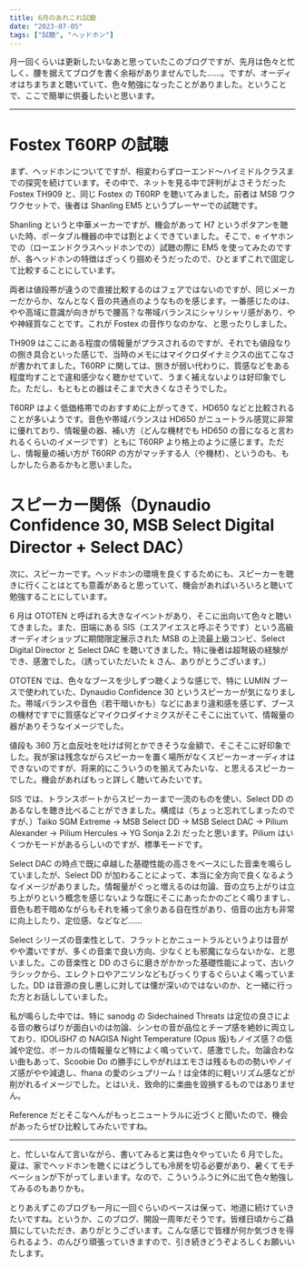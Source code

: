 ```yaml
---
title: 6月のあれこれ試聴
date: "2023-07-05"
tags: ["試聴", "ヘッドホン"]
---
```


月一回くらいは更新したいなあと思っていたこのブログですが、先月は色々と忙しく、腰を据えてブログを書く余裕がありませんでした……。ですが、オーディオはちまちまと聴いていて、色々勉強になったことがありました。ということで、ここで簡単に供養したいと思います。

---

# Fostex T60RP の試聴

まず、ヘッドホンについてですが、相変わらずローエンド〜ハイミドルクラスまでの探究を続けています。その中で、ネットを見る中で評判がよさそうだった Fostex TH909 と、同じ Fostex の T60RP を聴いてみました。前者は MSB ワクワクセットで、後者は Shanling EM5 というプレーヤーでの試聴です。

Shanling というと中華メーカーですが、機会があって H7 というポタアンを聴いた時、ポータブル機器の中では割とよくできていました。そこで、e イヤホンでの（ローエンドクラスヘッドホンでの）試聴の際に EM5 を使ってみたのですが、各ヘッドホンの特徴はざっくり掴めそうだったので、ひとまずこれで固定して比較することにしています。

両者は値段帯が違うので直接比較するのはフェアではないのですが、同じメーカーだからか、なんとなく音の共通点のようなものを感じます。一番感じたのは、やや高域に意識が向きがちで腰高？な帯域バランスにシャリシャリ感があり、やや神経質なことです。これが Fostex の音作りなのかな、と思ったりしました。

TH909 はここにある程度の情報量がプラスされるのですが、それでも値段なりの捌き具合といった感じで、当時のメモにはマイクロダイナミクスの出てこなさが書かれてました。T60RP に関しては、捌きが弱い代わりに、質感などをある程度均すことで違和感少なく聴かせていて、うまく補えないよりは好印象でした。ただし、もともとの器はそこまで大きくなさそうでした。

T60RP はよく低価格帯でのおすすめに上がってきて、HD650 などと比較されることが多いようです。音色や帯域バランスは HD650 がニュートラル感覚に非常に優れており、情報量の器、補い方（どんな機材でも HD650 の音になると言われるくらいのイメージです）ともに T60RP より格上のように感じます。ただし、情報量の補い方が T60RP の方がマッチする人（や機材）、というのも、もしかしたらあるかもと思いました。

# スピーカー関係（Dynaudio Confidence 30, MSB Select Digital Director + Select DAC）

次に、スピーカーです。ヘッドホンの環境を良くするためにも、スピーカーを聴きに行くことはとても意義があると思っていて、機会があればいろいろと聴いて勉強することにしています。

6 月は OTOTEN と呼ばれる大きなイベントがあり、そこに出向いて色々と聴いてきました。また、田端にある SIS（エスアイエスと呼ぶそうです）という高級オーディオショップに期間限定展示された MSB の上流最上級コンビ、Select Digital Director と Select DAC を聴いてきました。特に後者は超弩級の経験ができ、感激でした。（誘っていただいた k さん、ありがとうございます。）

OTOTEN では、色々なブースを少しずつ聴くような感じで、特に LUMIN ブースで使われていた、Dynaudio Confidence 30 というスピーカーが気になりました。帯域バランスや音色（若干暗いかも）などにあまり違和感を感じず、ブースの機材ですでに質感などマイクロダイナミクスがそこそこに出ていて、情報量の器がありそうなイメージでした。

値段も 360 万と血反吐を吐けば何とかできそうな金額で、そこそこに好印象でした。我が家は残念ながらスピーカーを置く場所がなくスピーカーオーディオはできないのですが、将来的にこういうのを揃えてみたいな、と思えるスピーカーでした。機会があればもっと詳しく聴いてみたいです。

SIS では、トランスポートからスピーカーまで一流のものを使い、Select DD のあるなしを聴き比べることができました。構成は（ちょっと忘れてしまったのですが、）Taiko SGM Extreme → MSB Select DD → MSB Select DAC → Pilium Alexander → Pilium Hercules → YG Sonja 2.2i だったと思います。Pilium はいくつかモードがあるらしいのですが、標準モードです。

Select DAC の時点で既に卓越した基礎性能の高さをベースにした音楽を鳴らしていましたが、Select DD が加わることによって、本当に全方向で良くなるようなイメージがありました。情報量がぐっと増えるのは勿論、音の立ち上がりは立ち上がりという概念を感じないような既にそこにあったかのごとく鳴りますし、音色も若干暗めながらもそれを補って余りある自在性があり、倍音の出方も非常に向上したり、定位感、などなど……

Select シリーズの音楽性として、フラットとかニュートラルというよりは音がやや濃いですが、多くの音楽で良い方向、少なくとも邪魔にならないかな、と思いました。この音楽性と DD のさらに磨きがかかった基礎性能によって、古いクラシックから、エレクトロやアニソンなどもびっくりするぐらいよく鳴っていました。DD は音源の良し悪しに対しては懐が深いのではないのか、と一緒に行った方とお話ししていました。

私が鳴らした中では、特に sanodg の Sidechained Threats は定位の良さによる音の散らばりが面白いのは勿論、シンセの音が品位とチープ感を絶妙に両立しており、IDOLiSH7 の NAGISA Night Temperature (Opus 版)もノイズ感？の低減や定位、ボーカルの情報量など特によく鳴っていて、感激でした。勿論合わない曲もあって、Scoobie Do の勝手にしやがれはエモさは残るものの勢いやノイズ感がやや減退し、fhana の愛のシュプリーム！は全体的に軽いリズム感などが削がれるイメージでした。とはいえ、致命的に楽曲を毀損するものではありません。

<Info>
  Reference
  だとそこなへんがもっとニュートラルに近づくと聞いたので、機会があったらぜひ比較してみたいですね。
</Info>

---

と、忙しいなんて言いながら、書いてみると実は色々やっていた 6 月でした。夏は、家でヘッドホンを聴くにはどうしても冷房を切る必要があり、暑くてモチベーションが下がってしまいます。なので、こういうふうに外に出て色々勉強してみるのもありかも。

とりあえずこのブログも一月に一回ぐらいのペースは保って、地道に続けていきたいですね。というか、このブログ、開設一周年だそうです。皆様日頃からご贔屓にしていただき、ありがとうございます。こんな感じで皆様が何か気づきを得られるよう、のんびり頑張っていきますので、引き続きどうぞよろしくお願いいたします。
